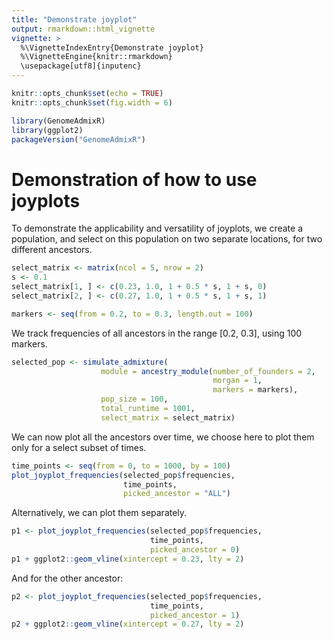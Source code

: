 ```yaml
---
title: "Demonstrate joyplot"
output: rmarkdown::html_vignette
vignette: >
  %\VignetteIndexEntry{Demonstrate joyplot}
  %\VignetteEngine{knitr::rmarkdown}
  \usepackage[utf8]{inputenc}
---
```


```r
knitr::opts_chunk$set(echo = TRUE)
knitr::opts_chunk$set(fig.width = 6)
```

```r
library(GenomeAdmixR)
library(ggplot2)
packageVersion("GenomeAdmixR")
```

# Demonstration of how to use joyplots
To demonstrate the applicability and versatility of joyplots, we create a 
population, and select on this population on two separate locations, for two 
different ancestors.

```r
select_matrix <- matrix(ncol = 5, nrow = 2)
s <- 0.1
select_matrix[1, ] <- c(0.23, 1.0, 1 + 0.5 * s, 1 + s, 0)
select_matrix[2, ] <- c(0.27, 1.0, 1 + 0.5 * s, 1 + s, 1)

markers <- seq(from = 0.2, to = 0.3, length.out = 100)
```
We track frequencies of all ancestors in the range [0.2, 0.3], using 100 
markers.

```r
selected_pop <- simulate_admixture(
                    module = ancestry_module(number_of_founders = 2,
                                             morgan = 1,
                                             markers = markers),
                    pop_size = 100,
                    total_runtime = 1001,
                    select_matrix = select_matrix)
```
We can now plot all the ancestors over time, we choose here to plot them only for a select subset of times.

```r
time_points <- seq(from = 0, to = 1000, by = 100)
plot_joyplot_frequencies(selected_pop$frequencies,
                         time_points,
                         picked_ancestor = "ALL")
```

Alternatively, we can plot them separately.
```r
p1 <- plot_joyplot_frequencies(selected_pop$frequencies,
                               time_points,
                               picked_ancestor = 0)
p1 + ggplot2::geom_vline(xintercept = 0.23, lty = 2)
```
And for the other ancestor:
```r
p2 <- plot_joyplot_frequencies(selected_pop$frequencies,
                               time_points,
                               picked_ancestor = 1)
p2 + ggplot2::geom_vline(xintercept = 0.27, lty = 2)
```

